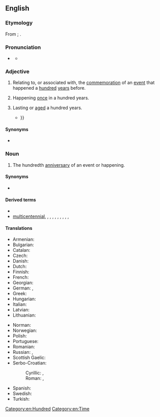 {{also|Centennial}}
==English==

===Etymology===
From {{af|en|centum|t1=hundred|annus|t2=year|-al|lang1=la|lang2=la}}; {{glossary|surface analysis}} {{confix|en|cent|ennial}}.

===Pronunciation===
* {{a|UK|US}} {{IPA|en|/sɛnˈtɛnɪəl/}}
** {{audio|en|LL-Q1860 (eng)-Vealhurl-centennial.wav|Audio (UK)}}

===Adjective===
{{en-adj|-}}

# Relating to, or associated with, the [[commemoration]] of an [[event]] that happened a [[hundred]] [[year]]s before.
#: {{ux|en|a '''centennial''' ode}}
# Happening [[once]] in a hundred years.
#: {{ux|en|a '''centennial''' jubilee&emsp;&emsp;&emsp; a '''centennial''' celebration}}
# Lasting or [[aged]] a hundred years.
#* {{RQ:Longfellow Tales of a Wayside Inn|poem=The Student’s Tale. The Falcon of Ser Federigo.|page=34|passage=In her grand villa, half-way up the hill, / O'erlooking Florence, but retired and still; / With iron gates, that opened through long lines / Of sacred ilex and '''centennial''' pines, {{...}}}}

====Synonyms====
* {{l|en|centenary}}

===Noun===
{{wikipedia}}
{{en-noun}}

# The hundredth [[anniversary]] of an event or happening.

====Synonyms====
* {{l|en|centenary}}

====Derived terms====
* {{l|en|centennially}}
* [[multicentennial]], {{l|en|semicentennial}}, {{l|en|sesquicentennial}}, {{l|en|quasquicentennial}}, {{l|en|bicentennial}}, {{l|en|tricentennial}}, {{l|en|quadricentennial}}, {{l|en|quincentennial}}, {{l|en|sexcentennial}}, {{l|en|septicentennial}}, {{l|en|octocentennial}}

====Translations====
{{trans-top|100th anniversary}}
* Armenian: {{t+|hy|հարյուրամյակ}}
* Bulgarian: {{t|bg|стогодишнина|f}}
* Catalan: {{t+|ca|centenari|m}}
* Czech: {{t|cs|sté výročí}}
* Danish: {{t|da|hundredårsdag}}
* Dutch: {{t+|nl|eeuwfeest}}
* Finnish: {{t|fi|satavuotispäivä}}
* French: {{t+|fr|centenaire|m}}
* Georgian: {{t|ka|ასი წლისთავი}}
* German: {{t|de|Hundertjahrfeier|f}}, {{t|de|hundertster Jahrestag|m}}
* Greek: {{t+|el|εκατονταετηρίδα|f}}
* Hungarian: {{t+|hu|centenárium}}
* Italian: {{t+|it|centenario|m}}
* Latvian: {{t|lv|simtgadu}}
* Lithuanian: {{t+|lt|šimtmetis}}
{{trans-mid}}
* Norman: {{t|nrf|chent'naithe|m}}
* Norwegian: {{t|no|hundreårsdag}}
* Polish: {{t+|pl|stulecie|n}}
* Portuguese: {{t+|pt|centenário|m}}
* Romanian: {{t+|ro|centenar}}
* Russian: {{t+|ru|столе́тие|n}}, {{t|ru|[[столетний|столе́тняя]] [[годовщи́на]]|f}}
* Scottish Gaelic: {{t|gd|cuimhneachan nan ceud bliadhna|m}}
* Serbo-Croatian:
*: Cyrillic: {{t|sh|стогодишњица|f|sc=Cyrl}}, {{t|sh|столеће|n|sc=Cyrl}}
*: Roman: {{t+|sh|stogodišnjica|f}}, {{t|sh|stoleće|n}}
* Spanish: {{t+|es|centenario|m}}
* Swedish: {{t|sv|hundraårsdag}}
* Turkish: {{t|tr|yüzüncü yıldönümü}}
{{trans-bottom}}

[[Category:en:Hundred]]
[[Category:en:Time]]